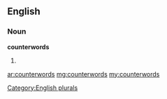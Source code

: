 ==English==

===Noun===
'''counterwords'''

# {{plural of|[[counterword]]}}

[[Category:English plurals]]

[[ar:counterwords]]
[[mg:counterwords]]
[[my:counterwords]]